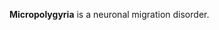 <!-- Please do not remove or change this AfD message until the issue is settled -->
{{AfDM|page=Micropolygyria|date=2007 September 26|substed=yes}}
<!-- End of AfD message, feel free to edit beyond this point -->
{{Dict}}

'''Micropolygyria''' is a neuronal migration disorder.
{{medical-stub}}